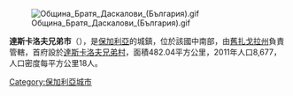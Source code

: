 [[Image:Община_Братя_Даскалови_(България).gif|right]]

'''達斯卡洛夫兄弟市'''（{{lang-bg|Братя Даскалови}}），是[[保加利亞|保加利亞]]的城鎮，位於該國中南部，由[[舊扎戈拉州|舊扎戈拉州]]負責管轄，首府設於[[達斯卡洛夫兄弟村|達斯卡洛夫兄弟村]]，面積482.04平方公里，2011年人口8,677，人口密度每平方公里18人。

{{Coord|42.3|N|25.217|E|display=title}}

{{Bulgaria-geo-stub}}
[[Category:保加利亞城市|Category:保加利亞城市]]